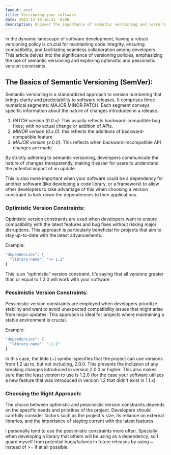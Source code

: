```yaml
---
layout: post
title: Versioning your software
date: 2023-12-19 16:31 -0500
description: Uncover the importance of semantic versioning and learn how to implement optimistic and pessimistic version constraints to enhance your project's stability and compatibility
---
```


In the dynamic landscape of software development, having a robust versioning policy is crucial for maintaining code integrity, ensuring compatibility, and facilitating seamless collaboration among developers. This article delves into the significance of versioning policies, emphasizing the use of semantic versioning and exploring optimistic and pessimistic version constraints.

## The Basics of Semantic Versioning (SemVer):

Semantic versioning is a standardized approach to version numbering that brings clarity and predictability to software releases. It comprises three numerical segments: MAJOR.MINOR.PATCH. Each segment conveys specific information about the nature of changes introduced in a release.

1. _PATCH version (0.0.x)_: This usually reflects backward-compatible bug fixes; with no actual change or addition of APIs.
2. _MINOR version (0.x.0)_: this reflects the additions of backward-compatible feature
3. _MAJOR version (x.0.0)_: This reflects when backward-incompatible API changes are made.

By strictly adhering to semantic versioning, developers communicate the nature of changes transparently, making it easier for users to understand the potential impact of an update.

This is also more important when your software could be a dependency for another software (like developing a code library, or a framework) to allow other developers to take advantage of this when choosing a version constraint to lock down the dependencies to their applications.

### Optimistic Version Constraints:

Optimistic version constraints are used when developers want to ensure compatibility with the latest features and bug fixes without risking major disruptions. This approach is particularly beneficial for projects that aim to stay up-to-date with the latest advancements.

Example:

```ts showLineNumbers
"dependencies": {
  "library-name": ">= 1.2"
}
```

This is an “optimistic” version constraint. It’s saying that all versions greater than or equal to 1.2.0 will work with your software.

### Pessimistic Version Constraints:

Pessimistic version constraints are employed when developers prioritize stability and want to avoid unexpected compatibility issues that might arise from major updates. This approach is ideal for projects where maintaining a stable environment is crucial.

Example:

```ts showLineNumbers
"dependencies": {
  "library-name": "~1.2"
}
```

In this case, the tilde (~) symbol specifies that the project can use versions from 1.2 up to, but not including, 2.0.0. This prevents the inclusion of any breaking changes introduced in version 2.0.0 or higher.
This also makes sure that the least version to use is 1.2.0 (for the case your software utilizes a new feature that was introduced in version 1.2 that didn't exist in 1.1.x)

### Choosing the Right Approach:

The choice between optimistic and pessimistic version constraints depends on the specific needs and priorities of the project. Developers should carefully consider factors such as the project's size, its reliance on external libraries, and the importance of staying current with the latest features.

I personally tend to use the pessimistic constraints more often. Specially when developing a library that others will be using as a dependency, so I guard myself from potential bugs/failures in future releases by using ~ instead of >= if at all possible.
